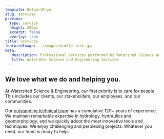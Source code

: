 ```yaml
---
template: DefaultPage
slug: services
preview:
  type: service
  height: 200px
  excerpt: false
  overlay: true
title: Services
featuredImage: ../images/middle-fork.jpg
meta:
   description: Professional services performed by Watershed Science and Engineering
   title: Watershed Science and Engineering Services
---
```


## We love what we do and helping you.

At Watershed Science & Engineering, our first priority is to care for people. This includes our clients, our stakeholders, our employees, and our communities.

Our [outstanding technical team](/team) has a cumulative 120+ years of experience. We maintain remarkable expertise in hydrology, hydraulics and geomorphology, and we quickly adopt the most innovative tools and techniques. We enjoy challenging and perplexing projects. Whatever you need, our team is ready to help.
